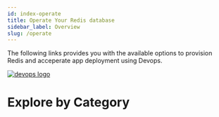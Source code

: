 ```yaml
---
id: index-operate
title: Operate Your Redis database
sidebar_label: Overview
slug: /operate
---
```


The following links provides you with the available options to provision Redis and acceperate app deployment using Devops.

<a href="https://redis.com/blog/why-devops-teams-love-redis-enterprise/">
<img src="/img/logos/devopslogo.jpg" alt="devops logo" />
</a>

# Explore by Category

<div class="row">
    <div class="col">
        <RedisCard
            title="Continuous Integration and Deployment"
            description="Embed Redis into your CI-CD Process"
            page="/operate/continuous-integration-continuous-deployment"
            />
    </div>
 <div class="col">
     <RedisCard
        title="Observability"
        description="Observe key indicators critical to operating Redis"
        page="/operate/observability"
        />
  </div>
 <div class="col">
     <RedisCard
        title="Provisioning"
        description="Automate deployment and delivery of Redis to your organization"
        page="/operate/provisioning"
        />
  </div>

 <div class="col">
        <RedisCard
            title="Orchestration"
            description="Connect your containerized workloads to Redis"
            page="/operate/orchestration"
            />
    </div>
</div>



